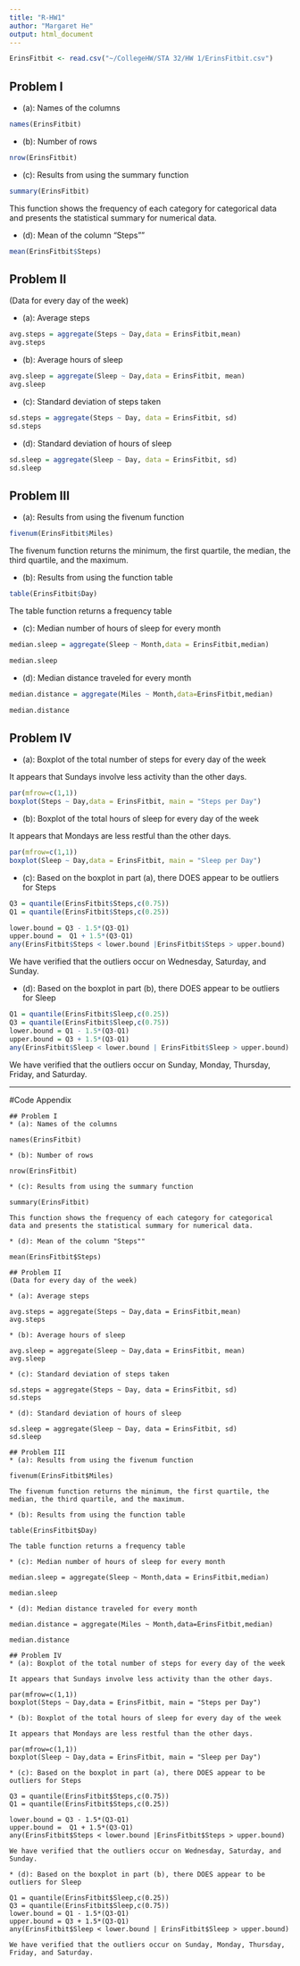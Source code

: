 ---
title: "R-HW1"
author: "Margaret He"
output: html_document
---
```{r,echo = FALSE}
ErinsFitbit <- read.csv("~/CollegeHW/STA 32/HW 1/ErinsFitbit.csv")
```
## Problem I 
* (a): Names of the columns 
```{r, echo=FALSE}
names(ErinsFitbit)
```

* (b): Number of rows
```{r, echo=FALSE}
nrow(ErinsFitbit)
```

* (c): Results from using the summary function
```{r, echo=FALSE}
summary(ErinsFitbit)
```
This function shows the frequency of each category for categorical data and presents the statistical summary for numerical data.
 
* (d): Mean of the column "Steps""
```{r, echo=FALSE}
mean(ErinsFitbit$Steps)
```

## Problem II
(Data for every day of the week)

* (a): Average steps 
```{r, echo=FALSE}
avg.steps = aggregate(Steps ~ Day,data = ErinsFitbit,mean)
avg.steps
```

* (b): Average hours of sleep  
```{r, echo=FALSE}
avg.sleep = aggregate(Sleep ~ Day,data = ErinsFitbit, mean)
avg.sleep
```

* (c): Standard deviation of steps taken 
```{r, echo=FALSE}
sd.steps = aggregate(Steps ~ Day, data = ErinsFitbit, sd)
sd.steps
```

* (d): Standard deviation of hours of sleep 
```{r, echo=FALSE}
sd.sleep = aggregate(Sleep ~ Day, data = ErinsFitbit, sd)
sd.sleep
```

## Problem III
* (a): Results from using the fivenum function
```{r, echo=FALSE}
fivenum(ErinsFitbit$Miles)
```
The fivenum function returns the minimum, the first quartile, the median, the third quartile, and the maximum.

* (b): Results from using the function table
```{r, echo=FALSE}
table(ErinsFitbit$Day)
```
The table function returns a frequency table 

* (c): Median number of hours of sleep for every month
```{r, echo=FALSE}
median.sleep = aggregate(Sleep ~ Month,data = ErinsFitbit,median)

median.sleep
```

* (d): Median distance traveled for every month
```{r, echo=FALSE}
median.distance = aggregate(Miles ~ Month,data=ErinsFitbit,median)

median.distance
```

## Problem IV 
* (a): Boxplot of the total number of steps for every day of the week

It appears that Sundays involve less activity than the other days.
```{r, echo=FALSE,fig.height= 7}
par(mfrow=c(1,1))
boxplot(Steps ~ Day,data = ErinsFitbit, main = "Steps per Day")
```

* (b): Boxplot of the total hours of sleep for every day of the week

It appears that Mondays are less restful than the other days.
```{r, echo=FALSE,fig.height= 7}
par(mfrow=c(1,1))
boxplot(Sleep ~ Day,data = ErinsFitbit, main = "Sleep per Day")
```


* (c): Based on the boxplot in part (a), there DOES appear to be outliers for Steps
```{r, echo=FALSE}
Q3 = quantile(ErinsFitbit$Steps,c(0.75))
Q1 = quantile(ErinsFitbit$Steps,c(0.25))

lower.bound = Q3 - 1.5*(Q3-Q1)
upper.bound =  Q1 + 1.5*(Q3-Q1)
any(ErinsFitbit$Steps < lower.bound |ErinsFitbit$Steps > upper.bound)
```
We have verified that the outliers occur on Wednesday, Saturday, and Sunday.

* (d): Based on the boxplot in part (b), there DOES appear to be outliers for Sleep 
```{r, echo=FALSE}
Q1 = quantile(ErinsFitbit$Sleep,c(0.25))
Q3 = quantile(ErinsFitbit$Sleep,c(0.75))
lower.bound = Q1 - 1.5*(Q3-Q1)
upper.bound = Q3 + 1.5*(Q3-Q1)
any(ErinsFitbit$Sleep < lower.bound | ErinsFitbit$Sleep > upper.bound)
```
We have verified that the outliers occur on Sunday, Monday, Thursday, Friday, and Saturday. 

*******

#Code Appendix

```
## Problem I 
* (a): Names of the columns 

names(ErinsFitbit)

* (b): Number of rows

nrow(ErinsFitbit)

* (c): Results from using the summary function

summary(ErinsFitbit)

This function shows the frequency of each category for categorical data and presents the statistical summary for numerical data.
 
* (d): Mean of the column "Steps""

mean(ErinsFitbit$Steps)

## Problem II
(Data for every day of the week)

* (a): Average steps 

avg.steps = aggregate(Steps ~ Day,data = ErinsFitbit,mean)
avg.steps

* (b): Average hours of sleep  

avg.sleep = aggregate(Sleep ~ Day,data = ErinsFitbit, mean)
avg.sleep

* (c): Standard deviation of steps taken 

sd.steps = aggregate(Steps ~ Day, data = ErinsFitbit, sd)
sd.steps

* (d): Standard deviation of hours of sleep 

sd.sleep = aggregate(Sleep ~ Day, data = ErinsFitbit, sd)
sd.sleep

## Problem III
* (a): Results from using the fivenum function

fivenum(ErinsFitbit$Miles)

The fivenum function returns the minimum, the first quartile, the median, the third quartile, and the maximum.

* (b): Results from using the function table

table(ErinsFitbit$Day)

The table function returns a frequency table 

* (c): Median number of hours of sleep for every month

median.sleep = aggregate(Sleep ~ Month,data = ErinsFitbit,median)

median.sleep

* (d): Median distance traveled for every month

median.distance = aggregate(Miles ~ Month,data=ErinsFitbit,median)

median.distance

## Problem IV 
* (a): Boxplot of the total number of steps for every day of the week

It appears that Sundays involve less activity than the other days.

par(mfrow=c(1,1))
boxplot(Steps ~ Day,data = ErinsFitbit, main = "Steps per Day")

* (b): Boxplot of the total hours of sleep for every day of the week

It appears that Mondays are less restful than the other days.

par(mfrow=c(1,1))
boxplot(Sleep ~ Day,data = ErinsFitbit, main = "Sleep per Day")

* (c): Based on the boxplot in part (a), there DOES appear to be outliers for Steps

Q3 = quantile(ErinsFitbit$Steps,c(0.75))
Q1 = quantile(ErinsFitbit$Steps,c(0.25))

lower.bound = Q3 - 1.5*(Q3-Q1)
upper.bound =  Q1 + 1.5*(Q3-Q1)
any(ErinsFitbit$Steps < lower.bound |ErinsFitbit$Steps > upper.bound)

We have verified that the outliers occur on Wednesday, Saturday, and Sunday.

* (d): Based on the boxplot in part (b), there DOES appear to be outliers for Sleep 

Q1 = quantile(ErinsFitbit$Sleep,c(0.25))
Q3 = quantile(ErinsFitbit$Sleep,c(0.75))
lower.bound = Q1 - 1.5*(Q3-Q1)
upper.bound = Q3 + 1.5*(Q3-Q1)
any(ErinsFitbit$Sleep < lower.bound | ErinsFitbit$Sleep > upper.bound)

We have verified that the outliers occur on Sunday, Monday, Thursday, Friday, and Saturday.

```